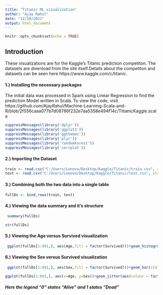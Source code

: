 ```yaml
---
title: "Titanic ML visualization"
author: "Ajay Rahul"
date: "12/10/2021"
output: html_document
---
```


```r
knitr::opts_chunk$set(echo = TRUE)
```

## Introduction

These visualizations are for the Kaggle's Titanic prediction competiton. The datasets are download from the site itself.Details about the competiton and datasets can be seen here https://www.kaggle.com/c/titanic.


#### 1.) Installing the necessary packages

The initial data was processed in Spark using Linear Regression to find the prediction Model written in Scala. To view the code, visit https://github.com/AjayRahul/Machine-Learning-Scala-and-R/blob/2f556caaa077b7d08786f232e7aa5358e494f14c/TitianicKaggle.scala

```r
suppressMessages(library('dplyr'))
suppressMessages(library('ggplot2'))
suppressMessages(library('ggthemes'))
suppressMessages(library('plyr'))
suppressMessages(library('randomForest'))
suppressMessages(library('corrplot'))

```

#### 2.) Importing the Dataset


```r
train <- read.csv("C:/Users/Lenovo/Desktop/Kaggle/Titanic/train.csv", stringsAsFactors = F)
test <- read.csv("C:/Users/Lenovo/Desktop/Kaggle/Titanic/test.csv", stringsAsFactors = F)
```

#### 3.) Combining both the two data into a single table

```r
fullDs <- bind_rows(train, test)
```
#### 4.) Viewing the data summary and it's structure

```r
 summary(fullDs)
```

```r
str(fullDs)
```

#### 5.) Viewing the Age versus Survived visualization
```r
 ggplot(fullDs[1:891,], aes(Age,fill = factor(Survived)))+geom_histogram(bins = 40)+xlab("Age")+scale_fill_discrete(name = " ", labels = c("Survived", "Dead"))+ggtitle("Age vs Survived")+ylab("Number of person survived")
```

#### 6.) Viewing the Sex versus Survived visualization
```r

 ggplot(fullDs[1:891,], aes(Sex,fill = factor(Survived)))+geom_bar(stat = "count", position = "dodge")+xlab("Sex")+scale_fill_discrete(name = " " , labels = c("Survived", "Dead"))+ggtitle("Deatils on Survival on the basis of Gender")+ylab("Number of person survived")
```

```r
ggplot(fullDs[1:891,], aes(x=Age, y=Sex))+geom_jitter(aes(colour = factor(Survived)))+labs(x="Age", title=" ")+scale_x_continuous(name="Age", limits = c(0,81))+scale_fill_discrete(labels=c("Survived", "Dead"))
```






##### Here the legend "0" states "Alive" and 1 states "Dead"